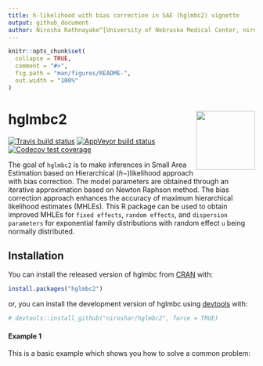 ```yaml
---
title: h-likelihood with bias correction in SAE (hglmbc2) vignette
output: github_document
author: Nirosha Rathnayake^[University of Nebraska Medical Center, niro.uno@gmail.com, https://niroshar.github.io/My-Profile/], Dai (Daisy) Hongying^[University of Nebraska Medical Center, https://www.unmc.edu/publichealth//departments/biostatistics/facultyandstaff/hongying-dai.html]
---
```


<!-- README.md is generated from README.Rmd. Please edit that file -->

```r
knitr::opts_chunk$set(
  collapse = TRUE,
  comment = "#>",
  fig.path = "man/figures/README-",
  out.width = "100%"
)
```



# hglmbc2 <img src="man/figures/logohglmbc2.png" align="right" height="120" />



<!-- badges: start -->
[![Travis build status](https://travis-ci.com/niroshar/hglmbc2.svg?branch=master)](https://travis-ci.com/niroshar/hglmbc2)
[![AppVeyor build status](https://ci.appveyor.com/api/projects/status/github/niroshar/hglmbc2?branch=master&svg=true)](https://ci.appveyor.com/project/niroshar/hglmbc2)
[![Codecov test coverage](https://codecov.io/gh/niroshar/hglmbc2/branch/master/graph/badge.svg)](https://codecov.io/gh/niroshar/hglmbc2?branch=master)
<!-- badges: end -->

The goal of `hglmbc2` is to make inferences in Small Area Estimation based on Hierarchical ($h-$)likelihood approach with bias correction. The model parameters are obtained through an iterative approximation based on Newton Raphson method. The bias correction approach enhances the accuracy of maximum hierarchical likelihood estimates (MHLEs). This R package can be used to obtain improved MHLEs for `fixed effects`, `random effects`, and `dispersion parameters` for exponential family distributions with random effect `u` being normally distributed.  


## Installation

You can install the released version of hglmbc from [CRAN](https://CRAN.R-project.org) with:

``` r
install.packages("hglmbc2")
```

or, you can install the development version of hglmbc using [devtools](https://devtools.r-lib.org/) with:

```r
# devtools::install_github("niroshar/hglmbc2", force = TRUE)
```


#### Example 1

This is a basic example which shows you how to solve a common problem:
